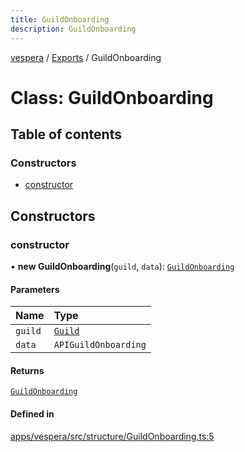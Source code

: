 ```yaml
---
title: GuildOnboarding
description: GuildOnboarding
---
```

[vespera](../README) / [Exports](../modules) / GuildOnboarding

# Class: GuildOnboarding

## Table of contents

### Constructors

- [constructor](GuildOnboarding#constructor)

## Constructors

### constructor

• **new GuildOnboarding**(`guild`, `data`): [`GuildOnboarding`](GuildOnboarding)

#### Parameters

| Name | Type |
| :------ | :------ |
| `guild` | [`Guild`](Guild) |
| `data` | `APIGuildOnboarding` |

#### Returns

[`GuildOnboarding`](GuildOnboarding)

#### Defined in

[apps/vespera/src/structure/GuildOnboarding.ts:5](https://github.com/vesperadev/Vespera/blob/4ab3699/apps/vespera/src/structure/GuildOnboarding.ts#L5)
